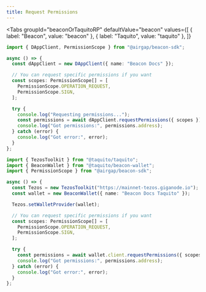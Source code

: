 ```yaml
---
title: Request Permissions
---
```


<Tabs
  groupId="beaconOrTaquitoRP"
  defaultValue="beacon"
  values={[
    { label: "Beacon", value: "beacon" },
    { label: "Taquito", value: "taquito" },
  ]}
>
  <TabItem value="beacon">

```ts
import { DAppClient, PermissionScope } from "@airgap/beacon-sdk";

async () => {
  const dAppClient = new DAppClient({ name: "Beacon Docs" });

  // You can request specific permissions if you want
  const scopes: PermissionScope[] = [
    PermissionScope.OPERATION_REQUEST,
    PermissionScope.SIGN,
  ];

  try {
    console.log("Requesting permissions...");
    const permissions = await dAppClient.requestPermissions({ scopes });
    console.log("Got permissions:", permissions.address);
  } catch (error) {
    console.log("Got error:", error);
  }
};
```

</TabItem>

<TabItem value="taquito">

```ts
import { TezosToolkit } from "@taquito/taquito";
import { BeaconWallet } from "@taquito/beacon-wallet";
import { PermissionScope } from "@airgap/beacon-sdk";

async () => {
  const Tezos = new TezosToolkit("https://mainnet-tezos.giganode.io");
  const wallet = new BeaconWallet({ name: "Beacon Docs Taquito" });

  Tezos.setWalletProvider(wallet);

  // You can request specific permissions if you want
  const scopes: PermissionScope[] = [
    PermissionScope.OPERATION_REQUEST,
    PermissionScope.SIGN,
  ];

  try {
    const permissions = await wallet.client.requestPermissions({ scopes });
    console.log("Got permissions:", permissions.address);
  } catch (error) {
    console.log("Got error:", error);
  }
};
```

</TabItem>
</Tabs>
